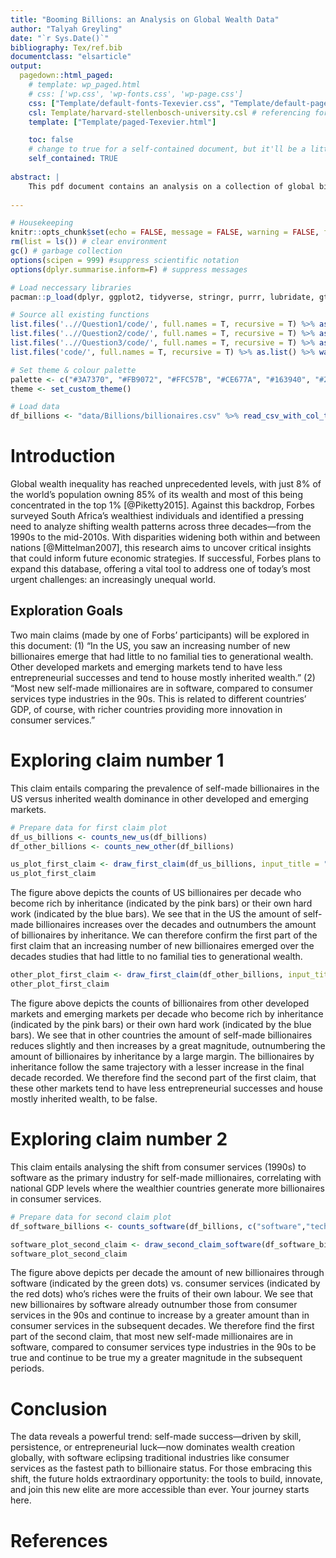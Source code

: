 ```yaml
---
title: "Booming Billions: an Analysis on Global Wealth Data"
author: "Talyah Greyling"
date: "`r Sys.Date()`"
bibliography: Tex/ref.bib 
documentclass: "elsarticle"
output:
  pagedown::html_paged:
    # template: wp_paged.html
    # css: ['wp.css', 'wp-fonts.css', 'wp-page.css']
    css: ["Template/default-fonts-Texevier.css", "Template/default-page-Texevier.css", "Template/default-Texevier.css"]
    csl: Template/harvard-stellenbosch-university.csl # referencing format used.
    template: ["Template/paged-Texevier.html"]

    toc: false
    # change to true for a self-contained document, but it'll be a litte slower for Pandoc to render
    self_contained: TRUE
    
abstract: |
    This pdf document contains an analysis on a collection of global billionaires using data supplied by Forbes to uncover the underlying patterns to becoming one of the world's wealthiest. Do developing countries deliver more self-made men? Is the software industry the key to a comfortable life? Read this paper to find out. 
    
---
```


```r

# Housekeeping 
knitr::opts_chunk$set(echo = FALSE, message = FALSE, warning = FALSE, fig.width = 6, fig.height = 5, fig.pos = 'H') # set chunk defaults 
rm(list = ls()) # clear environment 
gc() # garbage collection
options(scipen = 999) #suppress scientific notation
options(dplyr.summarise.inform=F) # suppress messages 

# Load neccessary libraries 
pacman::p_load(dplyr, ggplot2, tidyverse, stringr, purrr, lubridate, gt, fmsb, hrbrthemes) ############## update 

# Source all existing functions 
list.files('..//Question1/code/', full.names = T, recursive = T) %>% as.list() %>% walk(~source(.))
list.files('..//Question2/code/', full.names = T, recursive = T) %>% as.list() %>% walk(~source(.))
list.files('..//Question3/code/', full.names = T, recursive = T) %>% as.list() %>% walk(~source(.))
list.files('code/', full.names = T, recursive = T) %>% as.list() %>% walk(~source(.))

# Set theme & colour palette
palette <- c("#3A7370", "#FB9072", "#FFC57B", "#CE677A", "#163940", "#2C1F2C")
theme <- set_custom_theme()

# Load data
df_billions <- "data/Billions/billionaires.csv" %>% read_csv_with_col_type()

```

\newpage
# Introduction

Global wealth inequality has reached unprecedented levels, with just 8% of the world’s population owning 85% of its wealth and most of this being concentrated in the top 1% [@Piketty2015]. Against this backdrop, Forbes surveyed South Africa’s wealthiest individuals and identified a pressing need to analyze shifting wealth patterns across three decades—from the 1990s to the mid-2010s. With disparities widening both within and between nations [@Mittelman2007], this research aims to uncover critical insights that could inform future economic strategies. If successful, Forbes plans to expand this database, offering a vital tool to address one of today’s most urgent challenges: an increasingly unequal world.

## Exploration Goals
Two main claims (made by one of Forbs' participants) will be explored in this document: 
(1) "In the US, you saw an increasing number of new billionaires emerge that had little to no familial ties to generational wealth. Other developed markets and emerging markets tend to have less entrepreneurial successes and tend to house mostly inherited wealth."
(2) “Most new self-made millionaires are in software, compared to consumer services type industries in the 90s. This is related to different countries’ GDP, of course, with richer countries providing more innovation in consumer services."

# Exploring claim number 1 
This claim entails comparing the prevalence of self-made billionaires in the US versus inherited wealth dominance in other developed and emerging markets.

```r

# Prepare data for first claim plot 
df_us_billions <- counts_new_us(df_billions)
df_other_billions <- counts_new_other(df_billions)

```
```r

us_plot_first_claim <- draw_first_claim(df_us_billions, input_title = "Counts of new vs inherited wealth in the US per decade")
us_plot_first_claim

```

The figure above depicts the counts of US billionaires per decade who become rich by inheritance (indicated by the pink bars) or their own hard work (indicated by the blue bars). We see that in the US the amount of self-made billionaires increases over the decades and outnumbers the amount of billionaires by inheritance. We can therefore confirm the first part of the first claim that an increasing number of new billionaires emerged over the decades studies that had little to no familial ties to generational wealth. 

```r

other_plot_first_claim <- draw_first_claim(df_other_billions, input_title = "Counts of new vs inherited wealth in other countries per decade")
other_plot_first_claim

```

The figure above depicts the counts of billionaires from other developed markets and emerging markets per decade who become rich by inheritance (indicated by the pink bars) or their own hard work (indicated by the blue bars). We see that in other countries the amount of self-made billionaires reduces slightly and then increases by a great magnitude, outnumbering the amount of billionaires by inheritance by a large margin. The billionaires by inheritance follow the same trajectory with a lesser increase in the final decade recorded. We therefore find the second part of the first claim, that these other markets tend to have less entrepreneurial successes and house mostly inherited wealth, to be false. 

# Exploring claim number 2
This claim entails analysing the shift from consumer services (1990s) to software as the primary industry for self-made millionaires, correlating with national GDP levels where the wealthier countries generate more billionaires in consumer services.

```r

# Prepare data for second claim plot 
df_software_billions <- counts_software(df_billions, c("software","technology"))

```

```r

software_plot_second_claim <- draw_second_claim_software(df_software_billions)
software_plot_second_claim

```
The figure above depicts per decade the amount of new billionaires through software (indicated by the green dots) vs.  consumer services (indicated by the red dots) who's riches were the fruits of their own labour. We see that new billionaires by software already outnumber those from consumer services in the 90s and continue to increase by a greater amount than in consumer services in the subsequent decades. We therefore find the first part of the second  claim, that most new self-made millionaires are in software, compared to consumer services type
industries in the 90s to be true and continue to be true my a greater magnitude in the subsequent periods.

# Conclusion
The data reveals a powerful trend: self-made success—driven by skill, persistence, or entrepreneurial luck—now dominates wealth creation globally, with software eclipsing traditional industries like consumer services as the fastest path to billionaire status. For those embracing this shift, the future holds extraordinary opportunity: the tools to build, innovate, and join this new elite are more accessible than ever. Your journey starts here.  

\newpage 
# References 
